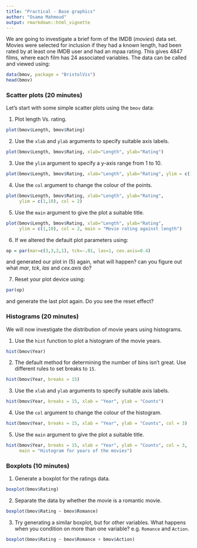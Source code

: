 ```yaml
---
title: "Practical - Base graphics"
author: "Osama Mahmoud"
output: rmarkdown::html_vignette
---
```

<!--
%\VignetteEngine{knitr::rmarkdown}
%\VignetteIndexEntry{Practical 1}
-->

We are going to investigate a brief form of the IMDB (*movies*) data set. Movies
were selected for inclusion if they had a known length, had been rated by at
least one IMDB user and had an mpaa rating. This gives $4847$ films, where each
film has $24$ associated variables. The data can be called and viewed using:

```r
data(bmov, package = "BristolVis")
head(bmov)
```

### Scatter plots (20 minutes)

Let's start with some simple scatter plots using the `bmov` data:

1. Plot length Vs. rating.
```r
plot(bmov$Length, bmov$Rating)
```
2. Use the `xlab` and `ylab` arguments to specify suitable axis labels.
```r
plot(bmov$Length, bmov$Rating, xlab="Length", ylab="Rating")
```
3. Use the `ylim` argument to specify a y-axis range from 1 to 10.
```r
plot(bmov$Length, bmov$Rating, xlab="Length", ylab="Rating", ylim = c(1,10))
```
4. Use the `col` argument to change the colour of the points.
```r
plot(bmov$Length, bmov$Rating, xlab="Length", ylab="Rating",
     ylim = c(1,10), col = 2)
```
5. Use the `main` argument to give the plot a suitable title.
```r
plot(bmov$Length, bmov$Rating, xlab="Length", ylab="Rating",
     ylim = c(1,10), col = 2, main = "Movie rating against length")
```
6. If we altered the default plot parameters using:
```r
op = par(mar=c(3,3,2,1), tck=-.01, las=1, cex.axis=0.4)
```
and generated our plot in (5) again, what will happen? can you figure out what *mar*, *tck*, *las* and *cex.axis* do?

7. Reset your plot device using:
```r
par(op)
```
and generate the last plot again. Do you see the reset effect?

### Histograms (20 minutes)
We will now investigate the distribution of movie years using histograms.

1. Use the `hist` function to plot a histogram of the movie years.
```r
hist(bmov$Year)
```
2. The default method for determining the number of bins isn't great. Use different rules to set breaks to `15`.
```r
hist(bmov$Year, breaks = 15)
```
3. Use the `xlab` and `ylab` arguments to specify suitable axis labels.
```r
hist(bmov$Year, breaks = 15, xlab = "Year", ylab = "Counts")
```
4. Use the `col` argument to change the colour of the histogram.
```r
hist(bmov$Year, breaks = 15, xlab = "Year", ylab = "Counts", col = 3)
```
5. Use the `main` argument to give the plot a suitable title.
```r
hist(bmov$Year, breaks = 15, xlab = "Year", ylab = "Counts", col = 3,
     main = "Histogram for years of the movies")
```

### Boxplots (10 minutes)
1. Generate a boxplot for the ratings data.
```r
boxplot(bmov$Rating)
```
2. Separate the data by whether the movie is a romantic movie.
```r
boxplot(bmov$Rating ~ bmov$Romance)
```
3. Try generating a similar boxplot, but for other variables. What
happens when you condition on more than one variable? e.g. `Romance` and `Action`.
```r
boxplot(bmov$Rating ~ bmov$Romance + bmov$Action)
```
